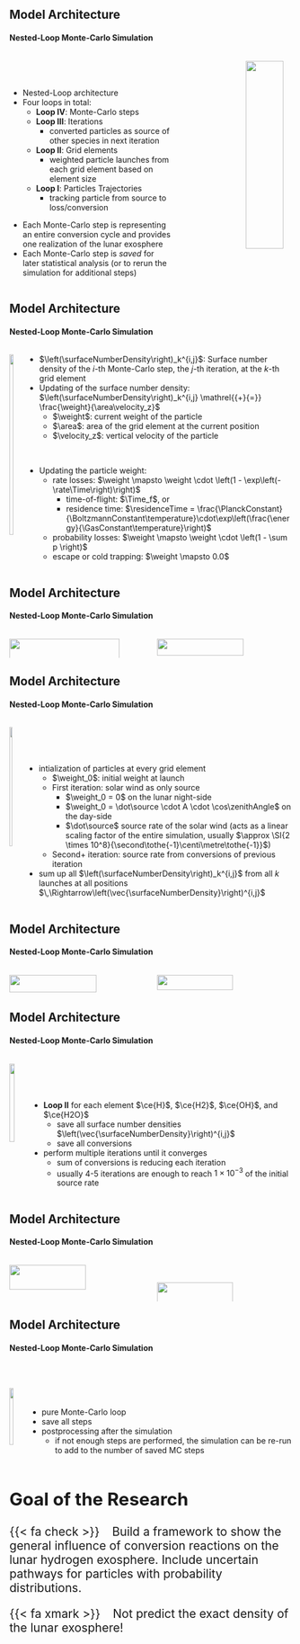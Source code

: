 ## Model Architecture {auto-animate=true}
#### Nested-Loop Monte-Carlo Simulation

:::: {.columns}

::: {.column width=45%}

</br></br>

* Nested-Loop architecture
* Four loops in total:
  - **Loop IV**: Monte-Carlo steps
  - **Loop III**: Iterations
    + converted particles as source of other species in next iteration
  - **Loop II**: Grid elements
    + weighted particle launches from each grid element based on element size
  - **Loop I**: Particles Trajectories
    + tracking particle from source to loss/conversion

::: {.fragment}
* Each Monte-Carlo step is representing an entire conversion cycle and provides one realization of the lunar exosphere
* Each Monte-Carlo step is _saved_ for later statistical analysis (or to rerun the simulation for additional steps)
:::

:::

::: {.column width=5%}
:::

::: {.column}
::: {.fragment}
![](../imgs/model_architecture/loop_I.svg){width=90%}
:::
:::
::::

## Model Architecture {auto-animate=true}
#### Nested-Loop Monte-Carlo Simulation

:::: {.columns}
::: {.column}
![](../imgs/model_architecture/loop_I.svg){width=90%}
:::

::: {.column}

::: {.fragment}
* $\left(\surfaceNumberDensity\right)_k^{i,j}$: Surface number density of the $i$-th Monte-Carlo step, the $j$-th iteration, at the $k$-th grid element
* Updating of the surface number density: $\left(\surfaceNumberDensity\right)_k^{i,j} \mathrel{{+}{=}} \frac{\weight}{\area\velocity_z}$
  - $\weight$: current weight of the particle
  - $\area$: area of the grid element at the current position
  - $\velocity_z$: vertical velocity of the particle
:::

</br>

::: {.fragment}
* Updating the particle weight:
  - rate losses: $\weight \mapsto \weight \cdot \left(1 - \exp\left(-\rate\Time\right)\right)$
    - time-of-flight: $\Time_f$, or 
    - residence time: $\residenceTime = \frac{\PlanckConstant}{\BoltzmannConstant\temperature}\cdot\exp\left(\frac{\energy}{\GasConstant\temperature}\right)$
  - probability losses: $\weight \mapsto \weight \cdot \left(1 - \sum p \right)$
  - escape or cold trapping: $\weight \mapsto 0.0$
:::
:::
::::

## Model Architecture {auto-animate=true transition="fade-in"}
#### Nested-Loop Monte-Carlo Simulation


:::: {.columns}
::: {.column}
![](../imgs/model_architecture/loop_I.svg){width=90%}
:::

::: {.column}
![](../imgs/model_architecture/loop_II.svg){width=80%}
:::
::::

## Model Architecture {auto-animate=true transition="fade-in"}
#### Nested-Loop Monte-Carlo Simulation


:::: {.columns}
::: {.column}
![](../imgs/model_architecture/loop_II.svg){width=80%}
:::

::: {.column}

</br></br></br>

* intialization of particles at every grid element
  - $\weight_0$: initial weight at launch
  - First iteration: solar wind as only source
    + $\weight_0 = 0$ on the lunar night-side
    + $\weight_0 = \dot\source \cdot A \cdot \cos\zenithAngle$ on the day-side
    + $\dot\source$ source rate of the solar wind (acts as a linear scaling factor of the entire simulation, usually $\approx \SI{2 \times 10^8}{\second\tothe{-1}\centi\metre\tothe{-1}}$)
  - Second+ iteration: source rate from conversions of previous iteration
* sum up all $\left(\surfaceNumberDensity\right)_k^{i,j}$ from all $k$ launches at all positions $\,\Rightarrow\left(\vec{\surfaceNumberDensity}\right)^{i,j}$
:::
::::

## Model Architecture {auto-animate=true transition="fade-in"}
#### Nested-Loop Monte-Carlo Simulation


:::: {.columns}
::: {.column}
![](../imgs/model_architecture/loop_II.svg){width=80%}
:::

::: {.column}
![](../imgs/model_architecture/loop_III.svg){width=75%}
:::
::::

## Model Architecture {auto-animate=true transition="fade-in"}
#### Nested-Loop Monte-Carlo Simulation


:::: {.columns}
::: {.column}
![](../imgs/model_architecture/loop_III.svg){width=75%}
:::

::: {.column}

</br></br></br>

* **Loop II** for each element $\ce{H}$, $\ce{H2}$, $\ce{OH}$, and $\ce{H2O}$
  - save all surface number densities $\left(\vec{\surfaceNumberDensity}\right)^{i,j}$
  - save all conversions
* perform multiple iterations until it converges
  - sum of conversions is reducing each iteration
  - usually 4-5 iterations are enough to reach $1 \times 10^{-3}$ of the initial source rate
:::
::::

## Model Architecture {auto-animate=true transition="fade-in"}
#### Nested-Loop Monte-Carlo Simulation


:::: {.columns}
::: {.column}
![](../imgs/model_architecture/loop_III.svg){width=75%}
:::

::: {.column}
</br>

![](../imgs/model_architecture/loop_IV.svg){width=75%}
:::
::::

## Model Architecture {auto-animate=true transition="fade-in"}
#### Nested-Loop Monte-Carlo Simulation


:::: {.columns}

::: {.column}
</br>

![](../imgs/model_architecture/loop_IV.svg){width=75%}
:::

::: {.column}

</br></br></br>

* pure Monte-Carlo loop
* save all steps
* postprocessing after the simulation
  - if not enough steps are performed, the simulation can be re-run to add to the number of saved MC steps
:::
::::


::: {.fragment style="font-size: 1.5em"}
::: {.callout-note appearance="minimal" icon=false}
# Goal of the Research
{{< fa check >}} &ensp; Build a framework to show the general influence of conversion reactions on the lunar hydrogen exosphere. Include uncertain pathways for particles with probability distributions. 

{{< fa xmark >}} &ensp; Not predict the exact density of the lunar exosphere!
:::
:::